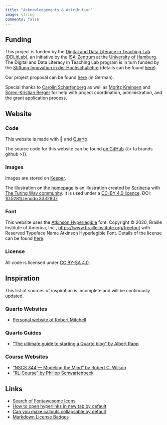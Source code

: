 ```yaml
---
title: "Acknowledgements & Attribution"
image: string
comments: false
---
```


## Funding

This project is funded by the [Digital and Data Literacy in Teaching Lab (DDLitLab)](https://www.isa.uni-hamburg.de/en/ddlitlab.html), an initiative by the [ISA-Zentrum](https://www.isa.uni-hamburg.de/) at the [University of Hamburg](https://www.uni-hamburg.de/en.html).
The Digital and Data Literacy in Teaching Lab program is in turn funded by the [Stiftung Innovation in der Hochschullehre](https://stiftung-hochschullehre.de/en/) (details can be found [here](https://stiftung-hochschullehre.de/projekt/ddlitlab/)).

Our project proposal can be found [here](https://lennartwittkuhn.com/ddlitlab) (in German).

Special thanks to [Carolin Scharfenberg](https://www.isa.uni-hamburg.de/en/ddlitlab/team/scharfenberg-carolin.html){target="_blank"} as well as [Moritz Kreinsen](https://www.isa.uni-hamburg.de/en/ddlitlab/team/kreinsen-moritz.html) and [Sören-Kristian Berger](https://www.isa.uni-hamburg.de/en/ddlitlab/team/berger-soeren-kristian.html) for help with project coordination, administration, and the grant application process.

## Website

### Code

This website is made with 🖤 and [Quarto](https://quarto.org/).

The source code for this website can be found [on GitHub]({{< var links.github >}}) {{< fa brands github >}}.

### Images

Images are stored on [Keeper]({{< var links.keeper >}}).

The illustration on the [homepage](index.qmd){target="_self"} is an illustration created by [Scriberia](https://www.scriberia.com/) with [The Turing Way community](https://the-turing-way.netlify.app/welcome).
It is used under a [CC-BY 4.0 licence](https://creativecommons.org/licenses/by/4.0/). DOI: [10.5281/zenodo.3332807](https://doi.org/10.5281/zenodo.3695300)

### Font

This website uses the [Atkinson Hyperlegible](https://brailleinstitute.org/freefont) font.
Copyright © 2020, Braille Institute of America, Inc., [https://www.brailleinstitute.org/freefont](https://www.brailleinstitute.org/freefont) with Reserved Typeface Name Atkinson Hyperlegible Font.
Details of the license can be found [here](http://brailleinstitute.org/wp-content/uploads/2020/11/Atkinson-Hyperlegible-Font-License-2020-1104.pdf).

### License

All code is licensed under [CC BY-SA 4.0](https://creativecommons.org/licenses/by-sa/4.0/).

## Inspiration

This list of sources of inspiration is incomplete and will be continously updated.

### Quarto Websites

- [Personal website of Robert Mitchell](https://robertmitchellv.com/about.html)

### Quarto Guides

- ["The ultimate guide to starting a Quarto blog" by Albert Rapp](https://albert-rapp.de/posts/13_quarto_blog_writing_guide/13_quarto_blog_writing_guide.html)

### Course Websites

- ["NSCS 344 — Modeling the Mind" by Robert C. Wilson](http://u.arizona.edu/~bob/web_NSCS344/index.html)
- ["RL-Course" by Philipp Schwartenbeck](https://github.com/schwartenbeckph/RL-Course)

## Links

- [Search of Fontawesome Icons](https://fontawesome.com/search)
- [How to open hyperlinks in new tab by default](https://github.com/quarto-dev/quarto-cli/discussions/3169)
- [Can you make callouts collapsable by default](https://github.com/quarto-dev/quarto-cli/discussions/2869)
- [Markdown License Badges](https://gist.github.com/lukas-h/2a5d00690736b4c3a7ba)
